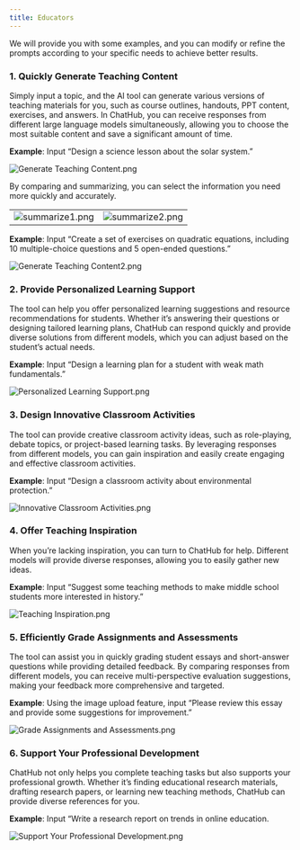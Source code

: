 ```yaml
---
title: Educators
---
```


We will provide you with some examples, and you can modify or refine the prompts according to your specific needs to achieve better results.

### **1. Quickly Generate Teaching Content**

Simply input a topic, and the AI tool can generate various versions of teaching materials for you, such as course outlines, handouts, PPT content, exercises, and answers. In ChatHub, you can receive responses from different large language models simultaneously, allowing you to choose the most suitable content and save a significant amount of time.

**Example**: Input “Design a science lesson about the solar system.”

![ Generate Teaching Content.png](../images/educators/generate-teaching-content.png)

By comparing and summarizing, you can select the information you need more quickly and accurately.

|                                      |                       |
| :----------------------------------------------------: | :----------------------------------------------------: |
| ![summarize1.png](../images/educators/summarize-1.png) | ![summarize2.png](../images/educators/summarize-2.png) |

**Example**: Input “Create a set of exercises on quadratic equations, including 10 multiple-choice questions and 5 open-ended questions.”

![Generate Teaching Content2.png](../images/educators/generate-teaching-content-2.png)

### **2. Provide Personalized Learning Support**

The tool can help you offer personalized learning suggestions and resource recommendations for students. Whether it’s answering their questions or designing tailored learning plans, ChatHub can respond quickly and provide diverse solutions from different models, which you can adjust based on the student’s actual needs.

**Example**: Input “Design a learning plan for a student with weak math fundamentals.”

![Personalized Learning Support.png](../images/educators/personalized-learning-support.png)

### **3. Design Innovative Classroom Activities**

The tool can provide creative classroom activity ideas, such as role-playing, debate topics, or project-based learning tasks. By leveraging responses from different models, you can gain inspiration and easily create engaging and effective classroom activities.

**Example**: Input “Design a classroom activity about environmental protection.”

![Innovative Classroom Activities.png](../images/educators/innovative-classroom-activities.png)

### **4. Offer Teaching Inspiration**

When you’re lacking inspiration, you can turn to ChatHub for help. Different models will provide diverse responses, allowing you to easily gather new ideas.

**Example**: Input “Suggest some teaching methods to make middle school students more interested in history.”

![Teaching Inspiration.png](../images/educators/teaching-inspiration.png)

### **5. Efficiently Grade Assignments and Assessments**

The tool can assist you in quickly grading student essays and short-answer questions while providing detailed feedback. By comparing responses from different models, you can receive multi-perspective evaluation suggestions, making your feedback more comprehensive and targeted.

**Example**: Using the image upload feature, input “Please review this essay and provide some suggestions for improvement.”

![Grade Assignments and Assessments.png](../images/educators/grade-assignments-and-assessments.png)

### **6. Support Your Professional Development**

ChatHub not only helps you complete teaching tasks but also supports your professional growth. Whether it’s finding educational research materials, drafting research papers, or learning new teaching methods, ChatHub can provide diverse references for you.

**Example**: Input “Write a research report on trends in online education.

![Support Your Professional Development.png](../images/educators/support-your-professional-development.png)
